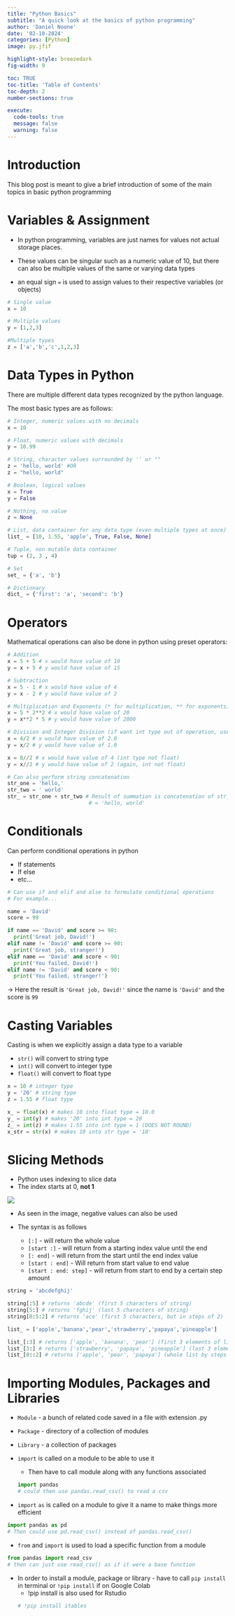 ```yaml
---
title: "Python Basics"
subtitle: "A quick look at the basics of python programming"
author: 'Daniel Noone'
date: '02-10-2024'
categories: [Python]
image: py.jfif

highlight-style: breezedark
fig-width: 9

toc: TRUE
toc-title: 'Table of Contents'
toc-depth: 2
number-sections: true

execute:
  code-tools: true
  message: false
  warning: false
---
```


# Introduction

This blog post is meant to give a brief introduction of some of the main topics in basic python programming

# Variables & Assignment

  * In python programming, variables are just names for values not actual storage places. <br>

  * These values can be singular such as a numeric value of 10, but there can also be multiple values of the same or varying data types <br>

  * an equal sign `=` is used to assign values to their respective variables (or objects)
```python
# Single value
x = 10

# Multiple values
y = [1,2,3]

#Multiple types
z = ['a','b','c',1,2,3]
```

# Data Types in Python

There are multiple different data types recognized by the python language.

The most basic types are as follows:
```python
# Integer, numeric values with no decimals
x = 10

# Float, numeric values with decimals
y = 10.99

# String, character values surrounded by '' or ""
z = 'hello, world' #OR 
z = "hello, world"

# Boolean, logical values
x = True
y = False

# Nothing, no value
z = None

# List, data container for any data type (even multiple types at once)
list_ = [10, 1.55, 'apple', True, False, None]

# Tuple, non mutable data container
tup = (2, 3 , 4)

# Set
set_ = {'a', 'b'}

# Dictionary
dict_ = {'first': 'a', 'second': 'b'}
```

# Operators

Mathematical operations can also be done in python using preset operators:
```python
# Addition
x = 5 + 5 # x would have value of 10
y = x + 5 # y would have value of 15

# Subtraction
x = 5 - 1 # x would have value of 4
y = x - 2 # y would have value of 2

# Multiplication and Exponents (* for multiplication, ** for exponents)
x = 5 * 2**2 # x would have value of 20
y = x**2 * 5 # y would have value of 2000

# Division and Integer Division (if want int type out of operation, use //)
x = 4/2 # x would have value of 2.0
y = x/2 # y would have value of 1.0

x = 8//2 # x would have value of 4 (int type not float)
y = x//2 # y would have value of 2 (again, int not float)

# Can also perform string concatenation
str_one = 'hello,'
str_two = ' world'
str_ = str_one + str_two # Result of summation is concatenation of str_one and str_two 
                          # = 'hello, world'
```

# Conditionals

Can perform conditional operations in python

  * If statements
  * If else
  * etc...

```python
# Can use if and elif and else to formulate conditional operations
# For example...

name = 'David'
score = 99

if name == 'David' and score >= 90:
  print('Great job, David!')
elif name != 'David' and score >= 90:
  print('Great job, stranger!')
elif name == 'David' and score < 90:
  print('You failed, David!')
elif name != 'David' and score < 90:
  print('You failed, stranger!')

```
-> Here the result is `'Great job, David!'` since the name is `'David'` and the score is `99`

# Casting Variables

Casting is when we explicitly assign a data type to a variable

  * `str()` will convert to string type
  * `int()` will convert to integer type
  * `float()` will convert to float type
  
```python
x = 10 # integer type
y = '20' # string type
z = 1.55 # float type

x_ = float(x) # makes 10 into float type = 10.0
y_ = int(y) # makes '20' into int type = 20
z_ = int(z) # makes 1.55 into int type = 1 (DOES NOT ROUND)
x_str = str(x) # makes 10 into str type = '10'
``` 

# Slicing Methods

  * Python uses indexing to slice data
  * The index starts at 0, **not 1**
  
  ![](slice.jfif)

  * As seen in the image, negative values can also be used

  * The syntax is as follows
    * `[:]`       - will return the whole value
    * `[start :]` - will return from a starting index value until the end
    * `[: end]`   - will return from the start until the end index value
    * `[start : end]` - Will return from start value to end value
    * `[start : end: step]` - will return from start to end by a certain step amount

```python
string = 'abcdefghij'

string[:5] # returns 'abcde' (first 5 characters of string)
string[5:] # returns 'fghij' (last 5 characters of string)
string[0:5:2] # returns 'ace' (first 5 characters, but in steps of 2)

list_ = ['apple','banana','pear','strawberry','papaya','pineapple']

list_[:3] # returns ['apple', 'banana', 'pear'] (first 3 elements of list)
list_[3:] # returns ['strawberry', 'papaya', 'pineapple'] (last 3 elements of list)
list_[0::2] # returns ['apple', 'pear', 'papaya'] (whole list by steps of 2)
```

# Importing Modules, Packages and Libraries

  * `Module` - a bunch of related code saved in a file with extension .py
  * `Package` - directory of a collection of modules
  * `Library` - a collection of packages
  
  
  * `import` is called on a module to be able to use it
    * Then have to call module along with any functions associated
```python
import pandas
# could then use pandas.read_csv() to read a csv
```


  * `import` `as` is called on a module to give it a name to make things more efficient
```python
import pandas as pd
# Then could use pd.read_csv() instead of pandas.read_csv()
```


  * `from` and `import` is used to load a specific function from a module
```python
from pandas import read_csv
# then can just use read_csv() as if it were a base function
```


  * In order to install a module, package or library - have to call `pip install` in terminal or `!pip install` if on Google Colab
    * !pip install is also used for Rstudio
```python
# !pip install itables
```

